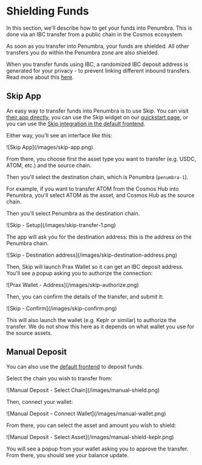 
# Shielding Funds

In this section, we'll describe how to get your funds into Penumbra. This is done via an IBC transfer from a public chain in the Cosmos ecosystem.

As soon as you transfer into Penumbra, your funds are shielded. All other transfers you do within the Penumbra zone are also shielded.

<Callout type="info" emoji="ℹ️">When you transfer funds using IBC, a randomized IBC deposit address is generated for your privacy - to prevent linking different inbound transfers. Read more about this [here](/web/balances#ibc-deposit-addresses-in-prax-wallet).</Callout>

## Skip App

An easy way to transfer funds into Penumbra is to use Skip. You can visit [their app directly](https://go.skip.build), you can use the Skip widget on our [quickstart page](/quickstart), or you can use the [Skip integration in the default frontend](https://app.penumbra.zone/#/deposit/skip).

Either way, you'll see an interface like this:

<div className="flex justify-center">
  ![Skip App](/images/skip-app.png)
</div>

From there, you choose first the asset type you want to transfer (e.g. USDC, ATOM, etc.) and the source chain.

Then you'll select the destination chain, which is Penumbra (`penumbra-1`).

For example, if you want to transfer ATOM from the Cosmos Hub into Penumbra, you'll select ATOM as the asset, and Cosmos Hub as the source chain.

Then you'll select Penumbra as the destination chain.

<div className="flex justify-center">
  ![Skip - Setup](/images/skip-transfer-1.png)
</div>

The app will ask you for the destination address: this is the address on the Penumbra chain.

<div className="flex justify-center">
  ![Skip - Destination address](/images/skip-destination-address.png)
</div>

Then, Skip will launch Prax Wallet so it can get an IBC deposit address. You'll see a popup asking you to authorize the connection:

<div className="flex justify-center">
  ![Prax Wallet - Address](/images/skip-authorize.png)
</div>

Then, you can confirm the details of the transfer, and submit it:

<div className="flex justify-center">
  ![Skip - Confirm](/images/skip-confirm.png)
</div>

This will also launch the wallet (e.g. Keplr or similar) to authorize the transfer. We do not show this here as it depends on what wallet you use for the source assets.

## Manual Deposit

You can also use the [default frontend](https://app.penumbra.zone/#/deposit/manual) to deposit funds.

Select the chain you wish to transfer from:

<div className="flex justify-center">
  ![Manual Deposit - Select Chain](/images/manual-shield.png)
</div>

Then, connect your wallet:

<div className="flex justify-center">
  ![Manual Deposit - Connect Wallet](/images/manual-wallet.png)
</div>

From there, you can select the asset and amount you wish to shield:

<div className="flex justify-center">
  ![Manual Deposit - Select Asset](/images/manual-shield-keplr.png)
</div>

You will see a popup from your wallet asking you to approve the transfer. From there, you should see your balance update.
